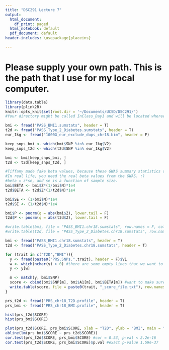```yaml
---
title: "DSC291 Lecture 7"
output:
  html_document:
    df_print: paged
  html_notebook: default
  pdf_document: default
header-includes: \usepackage{placeins}

---
```

# Please supply your own path. This is the path that I use for my local computer. 
```r
library(data.table)
library(plink2R)
knitr::opts_knit$set(root.dir = '~/Documents/UCSD/DSC291/')
#Your directory might be called InClass_Day1 and will be located whereever you downloaded it
```

```r

bmi <- fread("PASS_BMI1.sumstats", header = T)
t2d <- fread("PASS_Type_2_Diabetes.sumstats", header = T)
eur_1kg <- fread("1000G_eur_exclude_dups_chr18.bim", header = F)

keep_snps_bmi <- which(bmi$SNP %in% eur_1kg$V2)
keep_snps_t2d <- which(t2d$SNP %in% eur_1kg$V2)

bmi <- bmi[keep_snps_bmi, ]
t2d <- t2d[keep_snps_t2d, ]

#Tiffany made fake beta values, because these GWAS summary statistics don't have them. 
#In real life, you need the real beta values from the GWAS. :) 
#beta = z*se, and se is a function of sample size. 
bmi$BETA <- bmi$Z*(1/bmi$N)*1e4
t2d$BETA <- t2d$Z*(1/t2d$N)*1e4

bmi$SE <- (1/bmi$N)*1e4
t2d$SE <- (1/t2d$N)*1e4

bmi$P <- pnorm(q = abs(bmi$Z), lower.tail = F)
t2d$P <- pnorm(q = abs(t2d$Z), lower.tail = F)

#write.table(bmi, file = "PASS_BMI1.chr18.sumstats", row.names = F, col.names = T, sep = "\t", quote = F)
#write.table(t2d, file = "PASS_Type_2_Diabetes.chr18.sumstats", row.names = F, col.names = T, sep = "\t", quote = F)

bmi <- fread("PASS_BMI1.chr18.sumstats", header = T)
t2d <- fread("PASS_Type_2_Diabetes.chr18.sumstats", header = T)

```

```r

for (trait in c("T2D","BMI")){
  y <- fread(paste0("PRS.SNPs.",trait), header = F)$V1
  w <- which(nchar(y) > 0) #there are some empty lines that we want to get rid of (weird formatting issues)
  y <- y[w]

  m <- match(y, bmi$SNP)
  score <- cbind(bmi$SNP[m], bmi$A1[m], bmi$BETA[m]) #want to make sure BETA corresponds to A2 (not A1)
  write.table(score, file = paste0(trait, "_score_file.txt"), row.names = F, col.names = F, sep = "\t", quote = F)
}

```

```r


prs_t2d <- fread("PRS_chr18_T2D.profile", header = T)
prs_bmi <- fread("PRS_chr18_BMI.profile", header = T)

hist(prs_t2d$SCORE)
hist(prs_bmi$SCORE)

plot(prs_t2d$SCORE, prs_bmi$SCORE, xlab = "T2D", ylab = "BMI", main = "Correlation of PRS for Two Related Phenotypes")
abline(lm(prs_bmi$SCORE ~ prs_t2d$SCORE))
cor.test(prs_t2d$SCORE, prs_bmi$SCORE) #cor = 0.53, p-val < 2.2e-16
cor.test(prs_t2d$SCORE, prs_bmi$SCORE)$p.val #exact p-value 1.59e-37
```

